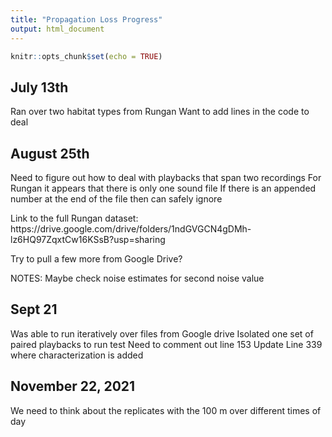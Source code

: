 ```yaml
---
title: "Propagation Loss Progress"
output: html_document
---
```


```r
knitr::opts_chunk$set(echo = TRUE)
```

## July 13th
Ran over two habitat types from Rungan
Want to add lines in the code to deal

## August 25th
Need to figure out how to deal with playbacks that span two recordings
For Rungan it appears that there is only one sound file 
If there is an appended number at the end of the file then can safely ignore

Link to the full Rungan dataset: https://drive.google.com/drive/folders/1ndGVGCN4gDMh-lz6HQ97ZqxtCw16KSsB?usp=sharing

Try to pull a few more from Google Drive?

NOTES: Maybe check noise estimates for second noise value

## Sept 21
Was able to run iteratively over files from Google drive
Isolated one set of paired playbacks to run test
Need to comment out line 153
Update Line 339 where characterization is added

## November 22, 2021
We need to think about the replicates with the 100 m over different times of day




